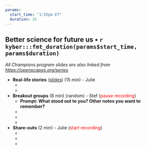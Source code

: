 ```yaml
---
params:
  start_time: "1:55pm ET"
  duration: 25
---
```


## Better science for future us • `r kyber:::fmt_duration(params$start_time, params$duration)`

*All Champions program slides are also linked from <https://openscapes.org/series>* 

- **Real-life stories** ([slides](https://docs.google.com/presentation/d/1tE3pQ2ObNU68iG4uTIlMuSN4dguvn-cOvwtoM-c9L-w/)) (15 min) - Julie
  - ‎
  - 
- **Breakout groups** (8 min) (random) - Stef (<font color="red">pause recording</font>)
  - **Prompt: What stood out to you? Other notes you want to remember?** 
  - ‎
  -
  -
- **Share-outs** (2 min) - Julie (<font color="red">start recording</font>)
  - ‎
  -
  -
